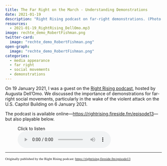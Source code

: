 ```yaml
---
title: The Far Right on the March - Understanding Demonstrations
date: 2021-01-19
description: "Right Rising podcast on far-right demonstrations. (Photo: Robert B. Fishman (dpa))"
resources: 
  - 2021-01-19_RightRising_DellOmo.mp3
image: rechte_demo_RobertFishman.png
twitter-card:
  image: "rechte_demo_RobertFishman.png"
open-graph:
  image: "rechte_demo_RobertFishman.png"
categories:
  - media appearance
  - far right
  - social movements
  - demonstrations
---
```


On 19 January 2021, I was a guest on the [Right Rising podcast](https://rightrising.fireside.fm/), hosted by Augusta Dell'Omo. We discussed the importance of demonstrations for far-right social movements, particularly in the wake of the violent attack on the U.S. Capitol Building on 6 January 2021. 

The podcast is available online---<https://rightrising.fireside.fm/episode13>---but also playable below.

<figure>
<figcaption>Click to listen</figcaption>
<audio controls src="2021-01-19_RightRising_DellOmo.mp3">
        Your browser does not support the
        <code>audio</code> element.
</audio>
</figure>



******

<span style="font-family:Garamond; font-size:0.8em;">Originally published by the Right Rising podcast: <a href="https://rightrising.fireside.fm/episode13">https://rightrising.fireside.fm/episode13</a></span>
